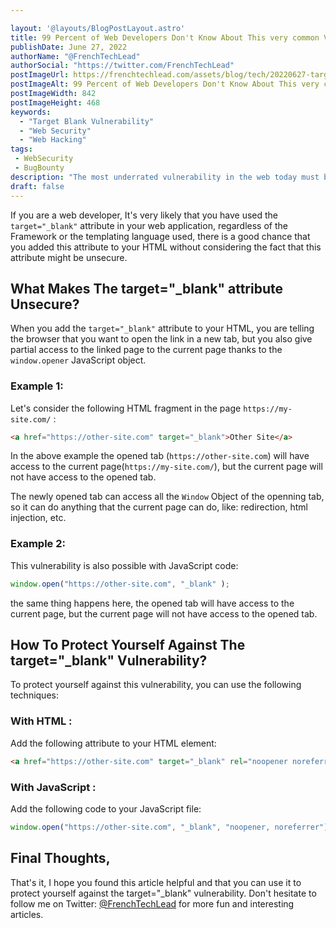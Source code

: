 ```yaml
---

layout: '@layouts/BlogPostLayout.astro'
title: 99 Percent of Web Developers Don't Know About This very common Vulnerability
publishDate: June 27, 2022
authorName: "@FrenchTechLead"
authorSocial: "https://twitter.com/FrenchTechLead"
postImageUrl: https://frenchtechlead.com/assets/blog/tech/20220627-target-blank-vulnerability/0.png
postImageAlt: 99 Percent of Web Developers Don't Know About This very common Vulnerability
postImageWidth: 842
postImageHeight: 468
keywords:
  - "Target Blank Vulnerability"
  - "Web Security"
  - "Web Hacking"
tags:
 - WebSecurity
 - BugBounty
description: "The most underrated vulnerability in the web today must be the target _blank vulnerability, let's see how to exploit it in this article."
draft: false
---
```


If you are a web developer, It's very likely that you have used the `target="_blank"` attribute in your web application, regardless of the Framework or the templating language used, there is a good chance that you added this attribute to your HTML without considering the fact that this attribute might be unsecure.

<Separator />

## What Makes The target="_blank" attribute Unsecure?
When you add the `target="_blank"` attribute to your HTML, you are telling the browser that you want to open the link in a new tab, but you also give partial access to the linked page to the current page thanks to the `window.opener` JavaScript object.

<Separator />

### Example 1:
Let's consider the following HTML fragment in the page `https://my-site.com/` :

```html
<a href="https://other-site.com" target="_blank">Other Site</a>
``` 
In the above example the opened tab (`https://other-site.com`) will have access to the current page(`https://my-site.com/`), but the current page will not have access to the opened tab.


The newly opened tab can access all the `Window` Object of the openning tab, so it can do anything that the current page can do, like: redirection, html injection, etc.

<Separator/>

### Example 2:
This vulnerability is also possible with JavaScript code:

```js
window.open("https://other-site.com", "_blank" );
```
the same thing happens here, the opened tab will have access to the current page, but the current page will not have access to the opened tab.

<Separator/>

## How To Protect Yourself Against The target="_blank" Vulnerability?
To protect yourself against this vulnerability, you can use the following techniques:
### With HTML :
Add the following attribute to your HTML element:

```html
<a href="https://other-site.com" target="_blank" rel="noopener noreferrer">Other Site</a>
```
### With JavaScript :
Add the following code to your JavaScript file:

```js
window.open("https://other-site.com", "_blank", "noopener, noreferrer");
```

<Separator/>

## Final Thoughts,

That's it, I hope you found this article helpful and that you can use it to protect yourself against the target="_blank" vulnerability.
Don't hesitate to follow me on Twitter: [@FrenchTechLead](https://twitter.com/FrenchTechLead) for more fun and interesting articles.